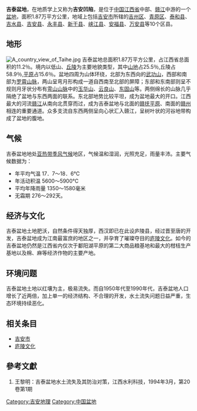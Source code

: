 '''吉泰盆地'''，在地质学上又称为'''吉安凹陷'''，是位于[[中国|中国]][[江西省|江西省]]中部、[[赣江|赣江]]中游的一个[[盆地|盆地]]，面积1.87万平方公里，地域上包括[[吉安市|吉安市]]所辖的[[吉州区|吉州区]]、[[青原区|青原区]]、[[泰和县|泰和县]]、[[吉水县|吉水县]]、[[吉安县|吉安县]]、[[永丰县|永丰县]]、[[新干县|新干县]]、[[峡江县|峡江县]]、[[安福县|安福县]]、[[万安县|万安县]]等10个区县。

==地形==
[[File:A_country_view_of_Taihe.jpg|thumb]]
吉泰盆地总面积1.87万平方公里，占江西省总面积的11.2％。境内以低山、[[丘陵|丘陵]]为主要地貌类型，其中[[山地|山地]]占25.5％,丘陵占58.9％,[[平原|平原]]占15.6％。盆地四周为山体环绕，北部为东西向的[[武功山|武功山]]，西部和南部为[[罗霄山脉|罗霄山脉]]，两山呈弯月形构成一道自西南至北部的屏障；东部和东南部则呈不规则月牙状分布有[[雩山山脉|雩山山脉]]中的[[玉华山|玉华山]]、[[云良山|云良山]]、[[东固山|东固山]]等。两侧绵长的山脉几乎隔绝了盆地与东西两面的联系。东北部地势比较平坦，成为盆地最大的开口。江西最大的河流[[赣江|赣江]]从南向北贯穿而过，成为吉泰盆地与北面的[[赣抚平原|赣抚平原]]、南面的[[赣州|赣州]]相连的重要通道。众多支流自东西两侧呈向心状汇入赣江，呈树叶状的河谷地带构成了盆地的腹地。

==气候==
吉泰盆地地处[[亚热带季风气候|亚热带季风气候]]地区，气候温和湿润，光照充足，雨量丰沛。主要气候数据为：
* 年平均气温 17．7～18．6℃
* 年活动积温 5600～5900℃
* 平均年降雨量 1350～1580毫米
* 无霜期 276～292天。

==经济与文化==
吉泰盆地土地肥沃，自然条件得天独厚，西汉即已在此设庐陵县，经过晋至唐的开发，吉泰盆地成为江南最富庶的地区之一，并孕育了璀璨夺目的[[庐陵文化|庐陵文化]]。如今的吉泰盆地仍然是江西省内仅次于鄱阳湖平原的第二大商品粮基地和最大的柑桔生产基地以及棉、麻等经济作物的主要产地。

==环境问题==
吉泰盆地土地以红壤为主，极易流失。而自1950年代至1990年代，吉泰盆地人口增长了近两倍，加上单一的经济结构、不合理的开发，水土流失问题日益严重，生态环境持续恶化。

==相关条目==
* [[吉安市|吉安市]]
* [[庐陵文化|庐陵文化]]

==參考文獻==
<div class="references-small">
<references />
# 王黎明：吉泰盆地水土流失及其防治对策，江西水利科技，1994年3月，第20卷第1期
</div>

[[Category:吉安地理|Category:吉安地理]]
[[Category:中国盆地|Category:中国盆地]]